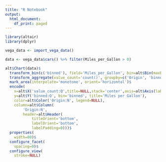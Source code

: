 ```yaml
---
title: "R Notebook"
output:
  html_document:
    df_print: paged
---
```




```r
library(altair)
library(dplyr)
```

```r
vega_data <- import_vega_data()

data <- vega_data$cars() %>% filter(Miles_per_Gallon > 0)

```

```r

alt$Chart(data)$
  transform_bin(c('binned'), field='Miles_per_Gallon', bin=alt$Bin(maxbins=20))$
  transform_aggregate(value_count='count()', groupby=c('Origin', 'binned'))$
  mark_area(interpolate='monotone', orient='horizontal')$
  encode(
    x=alt$X('value_count:Q',title=NULL,stack='center',axis=alt$Axis(labels=F, grid=F, ticks=T)),
    y=alt$Y('binned:Q', bin='binned', title='Miles per Gallon'),
    color=alt$Color('Origin:N', legend=NULL),
    column=alt$Column(
        'Origin:N',
        header=alt$Header(
            titleOrient='bottom',
            labelOrient='bottom',
            labelPadding=0)))$
  properties(
    width=80)$
  configure_facet(
    spacing=0)$
  configure_view(
    stroke=NULL)

```